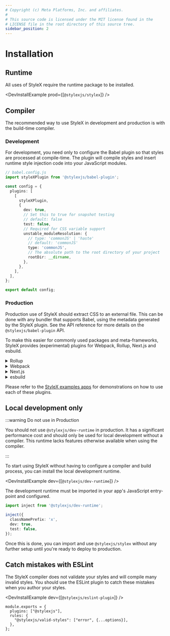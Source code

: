 ```yaml
---
# Copyright (c) Meta Platforms, Inc. and affiliates.
#
# This source code is licensed under the MIT license found in the
# LICENSE file in the root directory of this source tree.
sidebar_position: 2
---
```



# Installation

## Runtime

All uses of StyleX require the runtime package to be installed.

<DevInstallExample prod={[`@stylexjs/stylex`]} />

## Compiler

The recommended way to use StyleX in development and production is with the
build-time compiler.

### Development

For development, you need only to configure the Babel plugin so that styles are
processed at compile-time. The plugin will compile styles and insert runtime
style injection code into your JavaScript modules.

```ts
// babel.config.js
import styleXPlugin from '@stylexjs/babel-plugin';

const config = {
  plugins: [
    [
      styleXPlugin,
      {
        dev: true,
        // Set this to true for snapshot testing
        // default: false
        test: false,
        // Required for CSS variable support
        unstable_moduleResolution: {
          // type: 'commonJS' | 'haste'
          // default: 'commonJS'
          type: 'commonJS',
          // The absolute path to the root directory of your project
          rootDir: __dirname,
        },
      },
    ],
  ],
};

export default config;
```

### Production

Production use of StyleX should extract CSS to an external file. This can be
done with any bundler that supports Babel, using the metadata generated by the
StyleX plugin. See the API reference for more details on the
`@stylexjs/babel-plugin` API.

To make this easier for commonly used packages and meta-frameworks, StyleX
provides (experimental) plugins for Webpack, Rollup, Next.js and esbuild.

<details>
  <summary>Rollup</summary>

  <DevInstallExample dev={[`@stylexjs/rollup-plugin`]} />

  ```tsx title="rollup.config.js"
  import stylexPlugin from '@stylexjs/rollup-plugin';

  const config = {
    input: './index.js',
    output: {
      file: './.build/bundle.js',
      format: 'es',
    },
    // Ensure that the stylex plugin is used before Babel
    plugins: [stylexPlugin({
      // Required. File path for the generated CSS file.
      fileName: './.build/stylex.css',
      // default: false
      dev: false,
      // prefix for all generated classNames
      classNamePrefix: 'x',
      // Required for CSS variable support
      unstable_moduleResolution: {
        // type: 'commonJS' | 'haste'
        // default: 'commonJS'
        type: 'commonJS',
        // The absolute path to the root directory of your project
        rootDir: __dirname,
      },
    })],
  };

  export default config;
  ```
</details>

<details>
  <summary>Webpack</summary>

  <DevInstallExample dev={[`@stylexjs/webpack-plugin`]} />

  ```tsx title="webpack.config.js"
  const StylexPlugin = require('@stylexjs/webpack-plugin');
  const path = require('path');

  const config = (env, argv) => ({
    entry: {
      main: './src/index.js',
    },
    output: {
      path: path.resolve(__dirname, '.build'),
      filename: '[name].js',
    },
    module: {
      rules: [
        {
          test: /\.js$/,
          exclude: /node_modules/,
          use: 'babel-loader',
        },
      ],
    },
    plugins: [
      // Ensure that the stylex plugin is used before Babel
      new StylexPlugin({
        filename: 'styles.[contenthash].css',
        // get webpack mode and set value for dev
        dev: argv.mode === 'development',
        // Use statically generated CSS files and not runtime injected CSS.
        // Even in development.
        runtimeInjection: false,
        // optional. default: 'x'
        classNamePrefix: 'x',
        // Required for CSS variable support
        unstable_moduleResolution: {
          // type: 'commonJS' | 'haste'
          // default: 'commonJS'
          type: 'commonJS',
          // The absolute path to the root directory of your project
          rootDir: __dirname,
        },
      }),
    ],
    cache: true,
  });

  module.exports = config;
  ```

</details>

<details>
  <summary>Next.js</summary>

  <DevInstallExample dev={[`@stylexjs/nextjs-plugin`]} />

  ```tsx title=".babelrc.js"
  module.exports = {
    presets: ['next/babel'],
    plugins: [
      [
        '@stylexjs/babel-plugin',
        {
          dev: process.env.NODE_ENV === 'development',
          runtimeInjection: false,
          genConditionalClasses: true,
          treeshakeCompensation: true,
          unstable_moduleResolution: {
            type: 'commonJS',
            rootDir: __dirname,
          },
        },
      ],
    ],
  };
  ```

  ```tsx title="next.config.js"
  const stylexPlugin = require('@stylexjs/nextjs-plugin');

  module.exports = stylexPlugin({
    rootDir: __dirname,
  })({});
  ```

</details>

<details>
  <summary>esbuild</summary>

  <DevInstallExample dev={[`@stylexjs/esbuild-plugin`]} />

  ```tsx title="build.mjs"
  import esbuild from 'esbuild';
  import stylexPlugin from '@stylexjs/stylex';
  import path from 'path';
  import { fileURLToPath } from 'url';

  const __dirname = path.dirname(fileURLToPath(import.meta.url));

  esbuild.build({
    entryPoints: ['src/index.js'],
    bundle: true,
    outfile: './build/bundle.js',
    minify: true,
    plugins: [
      stylexPlugin({
          // If set to 'true', bundler will inject styles in-line
          // Do not use in production
          dev: false,
          // Required. File path for the generated CSS file
          generatedCSSFileName: path.resolve(__dirname, 'build/stylex.css'),
          // Aliases for StyleX package imports
          // default: '@stylexjs/stylex'
          stylexImports: ['@stylexjs/stylex'],
          // Required for CSS variable support
          unstable_moduleResolution: {
            // type: 'commonJS' | 'ESModules' | 'haste'
            // default: 'commonJS'
            type: 'commonJS',
            // The absolute path to the root of your project
            rootDir: __dirname,
          },
      }),
    ],
  })
  ```
</details>

Please refer to the
[StyleX examples apps](https://github.com/facebook/stylex/tree/main/apps)
for demonstrations on how to use each of these plugins.

## Local development only

:::warning Do not use in Production

You should not use `@stylexjs/dev-runtime` in production. It has a significant
performance cost and should only be used for local development without a
compiler. This runtime lacks features otherwise available when using the
compiler.

:::

To start using StyleX without having to configure a compiler and build process,
you can install the local development runtime.

<DevInstallExample dev={[`@stylexjs/dev-runtime`]} />

The development runtime must be imported in your app's JavaScript entry-point
and configured.

```ts
import inject from '@stylexjs/dev-runtime';

inject({
  classNamePrefix: 'x',
  dev: true,
  test: false,
});
```

Once this is done, you can import and use `@stylexjs/stylex` without any further
setup until you're ready to deploy to production.

## Catch mistakes with ESLint

The StyleX compiler does not validate your styles and will compile many invalid
styles. You should use the ESLint plugin to catch these mistakes when you author
your styles.

<DevInstallExample dev={[`@stylexjs/eslint-plugin`]} />

```tsx title=".eslintrc.js"
module.exports = {
  plugins: ["@stylexjs"],
  rules: {
    "@stylexjs/valid-styles": ["error", {...options}],
  },
};
```
